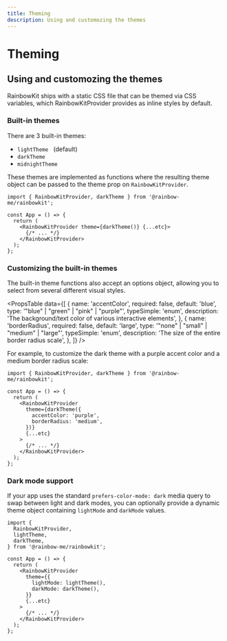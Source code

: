 ```yaml
---
title: Theming
description: Using and customozing the themes
---
```


# Theming

## Using and customozing the themes

RainbowKit ships with a static CSS file that can be themed via CSS variables, which RainbowKitProvider provides as inline styles by default.

### Built-in themes

There are 3 built-in themes:

- `lightTheme` &nbsp; (default)
- `darkTheme`
- `midnightTheme`

These themes are implemented as functions where the resulting theme object can be passed to the theme prop on `RainbowKitProvider`.

```tsx
import { RainbowKitProvider, darkTheme } from '@rainbow-me/rainbowkit';

const App = () => {
  return (
    <RainbowKitProvider theme={darkTheme()} {...etc}>
      {/* ... */}
    </RainbowKitProvider>
  );
};
```

### Customizing the built-in themes

The built-in theme functions also accept an options object, allowing you to select from several different visual styles.

<PropsTable
  data={[
    {
      name: 'accentColor',
      required: false,
      default: 'blue',
      type: '"blue" | "green" | "pink" | "purple"',
      typeSimple: 'enum',
      description: 'The background/text color of various interactive elements',
    },
    {
      name: 'borderRadius',
      required: false,
      default: 'large',
      type: '"none" | "small" | "medium" | "large"',
      typeSimple: 'enum',
      description: 'The size of the entire border radius scale',
    },
  ]}
/>

For example, to customize the dark theme with a purple accent color and a medium border radius scale:

```tsx
import { RainbowKitProvider, darkTheme } from '@rainbow-me/rainbowkit';

const App = () => {
  return (
    <RainbowKitProvider
      theme={darkTheme({
        accentColor: 'purple',
        borderRadius: 'medium',
      })}
      {...etc}
    >
      {/* ... */}
    </RainbowKitProvider>
  );
};
```

### Dark mode support

If your app uses the standard `prefers-color-mode: dark` media query to swap between light and dark modes, you can optionally provide a dynamic theme object containing `lightMode` and `darkMode` values.

```tsx
import {
  RainbowKitProvider,
  lightTheme,
  darkTheme,
} from '@rainbow-me/rainbowkit';

const App = () => {
  return (
    <RainbowKitProvider
      theme={{
        lightMode: lightTheme(),
        darkMode: darkTheme(),
      }}
      {...etc}
    >
      {/* ... */}
    </RainbowKitProvider>
  );
};
```
